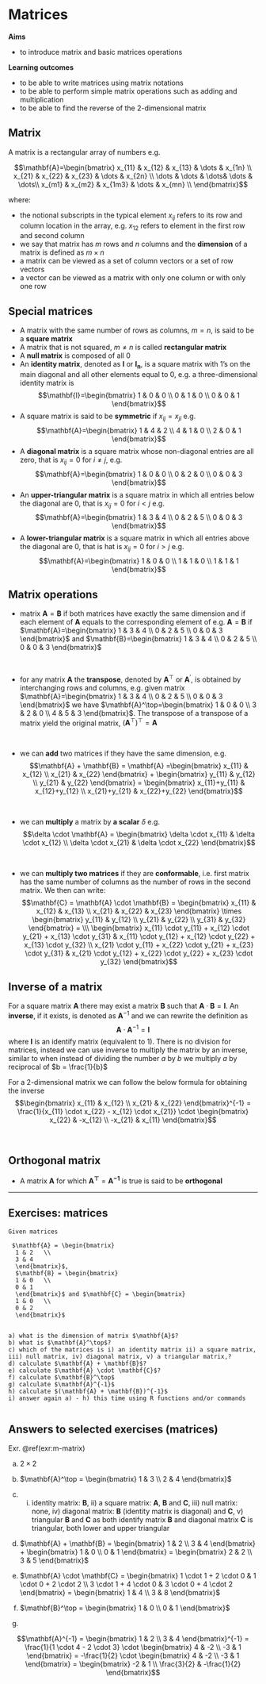 # Matrices

**Aims**

- to introduce matrix and basic matrices operations

**Learning outcomes**

- to be able to write matrices using matrix notations
- to be able to perform simple matrix operations such as adding and multiplication
- to be able to find the reverse of the 2-dimensional matrix

## Matrix
A matrix is a rectangular array of numbers e.g. 

$$\mathbf{A}=\begin{bmatrix}
  x_{11} & x_{12} & x_{13} & \dots & x_{1n} \\
  x_{21} & x_{22} & x_{23} & \dots & x_{2n} \\
  \dots & \dots & \dots& \dots & \dots\\
  x_{m1} & x_{m2} & x_{1m3} & \dots & x_{mn} \\
\end{bmatrix}$$

where:

- the notional subscripts in the typical element $x_{ij}$ refers to its row and column location in the array, e.g. $x_{12}$ refers to element in the first row and second column
- we say that matrix has $m$ rows and $n$ columns and the **dimension** of a matrix is defined as $m \times n$
- a matrix can be viewed as a set of column vectors or a set of row vectors
- a vector can be viewed as a matrix with only one column or with only one row

## Special matrices
- A matrix with the same number of rows as columns, $m = n$, is said to be a **square matrix**
- A matrix that is not squared, $m \neq n$ is called **rectangular matrix**
- A **null matrix** is composed of all 0
- An **identity matrix**, denoted as $\mathbf{I}$ or $\mathbf{I_n}$, is a square matrix with 1's on the main diagonal and all other elements equal to 0, e.g. a three-dimensional identity matrix is $$\mathbf{I}=\begin{bmatrix}
  1 & 0 & 0  \\
  0 & 1 & 0  \\
  0 & 0 & 1
\end{bmatrix}$$
- A square matrix is said to be **symmetric** if $x_{ij} = x_{ji}$ e.g. 
$$\mathbf{A}=\begin{bmatrix}
  1 & 4 & 2  \\
  4 & 1 & 0  \\
  2 & 0 & 1
\end{bmatrix}$$
- A **diagonal matrix** is a square matrix whose non-diagonal entries are all zero, that is $x_{ij} = 0$ for $i \neq j$, e.g. 
$$\mathbf{A}=\begin{bmatrix}
  1 & 0 & 0  \\
  0 & 2 & 0  \\
  0 & 0 & 3
\end{bmatrix}$$
- An **upper-triangular matrix** is a square matrix in which all entries below the diagonal are 0, that is $x_{ij}=0$ for $i<j$ e.g. 
$$\mathbf{A}=\begin{bmatrix}
  1 & 3 & 4  \\
  0 & 2 & 5  \\
  0 & 0 & 3
\end{bmatrix}$$
- A **lower-triangular matrix** is a square matrix in which all entries above the diagonal are 0, that is hat is $x_{ij}=0$ for $i>j$ e.g. 
$$\mathbf{A}=\begin{bmatrix}
  1 & 0 & 0  \\
  1 & 1 & 0  \\
  1 & 1 & 1
\end{bmatrix}$$

## Matrix operations
- matrix $\mathbf{A} = \mathbf{B}$ if both matrices have exactly the same dimension and if each element of $\mathbf{A}$ equals to the corresponding element of e.g. $\mathbf{A} = \mathbf{B}$ if
$\mathbf{A}=\begin{bmatrix}
  1 & 3 & 4  \\
  0 & 2 & 5  \\
  0 & 0 & 3
\end{bmatrix}$ and $\mathbf{B}=\begin{bmatrix}
  1 & 3 & 4  \\
  0 & 2 & 5  \\
  0 & 0 & 3
\end{bmatrix}$

<br />

- for any matrix $\mathbf{A}$ the **transpose**, denoted by $\mathbf{A}^\top$ or $\mathbf{A}^\prime$, is obtained by interchanging rows and columns, e.g. given matrix $\mathbf{A}=\begin{bmatrix}
  1 & 3 & 4  \\
  0 & 2 & 5  \\
  0 & 0 & 3
\end{bmatrix}$ we have $\mathbf{A}^\top=\begin{bmatrix}
  1 & 0 & 0  \\
  3 & 2 & 0  \\
  4 & 5 & 3
\end{bmatrix}$. The transpose of a transpose of a matrix yield the original matrix, $\Big(\mathbf{A}^\top\Big)^\top = \mathbf{A}$

<br />

- we can **add** two matrices if they have the same dimension, e.g. 
$$\mathbf{A} + \mathbf{B} = \mathbf{A} =\begin{bmatrix}
  x_{11} & x_{12}   \\
  x_{21} & x_{22} 
\end{bmatrix} + \begin{bmatrix}
  y_{11} & y_{12}   \\
  y_{21} & y_{22} 
\end{bmatrix} = \begin{bmatrix}
  x_{11}+y_{11} & x_{12}+y_{12}   \\
  x_{21}+y_{21} & x_{22}+y_{22} 
\end{bmatrix}$$

<br />

- we can **multiply** a matrix by **a scalar** $\delta$ e.g. $$\delta \cdot \mathbf{A} = \begin{bmatrix}
  \delta \cdot x_{11} & \delta \cdot x_{12}   \\
  \delta \cdot x_{21} & \delta \cdot x_{22} 
\end{bmatrix}$$

<br />

- we can **multiply two matrices** if they are **conformable**, i.e. first matrix has the same number of columns as the number of rows in the second matrix. We then can write: 
$$\mathbf{C} = \mathbf{A} \cdot \mathbf{B}  = \begin{bmatrix}
  x_{11} & x_{12} & x_{13}  \\
  x_{21} & x_{22} & x_{23}
\end{bmatrix} \times \begin{bmatrix}
  y_{11} & y_{12}   \\
  y_{21} & y_{22}  \\
  y_{31} & y_{32}
\end{bmatrix} = \\\ 
\begin{bmatrix}
  x_{11} \cdot y_{11} + x_{12} \cdot y_{21} + x_{13} \cdot y_{31}  & x_{11} \cdot y_{12} + x_{12} \cdot y_{22} + x_{13} \cdot y_{32}  \\
  x_{21} \cdot y_{11} + x_{22} \cdot y_{21} + x_{23} \cdot y_{31} & x_{21} \cdot y_{12} + x_{22} \cdot y_{22} + x_{23} \cdot y_{32}
\end{bmatrix}$$

## Inverse of a matrix 
For a square matrix $\mathbf{A}$ there may exist a matrix $\mathbf{B}$ such that $\mathbf{A} \cdot \mathbf{B} = \mathbf{I}$. An **inverse**, if it exists, is denoted as $\mathbf{A}^{-1}$ and we can rewrite the definition as $$\mathbf{A} \cdot \mathbf{A}^{-1} = \mathbf{I}$$ where $\mathbf{I}$ is an identify matrix (equivalent to 1). There is no division for matrices, instead we can use inverse to multiply the matrix by an inverse, similar to when instead of dividing the number $a$ by $b$ we multiply $a$ by reciprocal of $b = \frac{1}{b}$

For a 2-dimensional matrix we can follow the below formula for obtaining the inverse 
$$\begin{bmatrix}
  x_{11} & x_{12}   \\
  x_{21} & x_{22} 
\end{bmatrix}^{-1} = \frac{1}{x_{11} \cdot x_{22} - x_{12} \cdot x_{21}} \cdot \begin{bmatrix}
  x_{22} & -x_{12}   \\
  -x_{21} & x_{11} 
\end{bmatrix}$$

<br />

## Orthogonal matrix
- A matrix $\mathbf{A}$ for which $\mathbf{A^\top} = \mathbf{A^{-1}}$ is true is said to be **orthogonal**

-----


## Exercises: matrices

```exercise

Given matrices 

 $\mathbf{A} = \begin{bmatrix}
  1 & 2   \\
  3 & 4
  \end{bmatrix}$, 
  $\mathbf{B} = \begin{bmatrix}
  1 & 0   \\
  0 & 1
  \end{bmatrix}$ and $\mathbf{C} = \begin{bmatrix}
  1 & 0   \\
  0 & 2
  \end{bmatrix}$


a) what is the dimension of matrix $\mathbf{A}$?
b) what is $\mathbf{A}^\top$?
c) which of the matrices is i) an identity matrix ii) a square matrix, iii) null matrix, iv) diagonal matrix, v) a triangular matrix,? 
d) calculate $\mathbf{A} + \mathbf{B}$?
e) calculate $\mathbf{A} \cdot \mathbf{C}$?
f) calculate $\mathbf{B}^\top$
g) calculate $\mathbf{A}^{-1}$
h) calculate $(\mathbf{A} + \mathbf{B})^{-1}$
i) answer again a) - h) this time using R functions and/or commands


```

## Answers to selected exercises (matrices) {-}

Exr. \@ref(exr:m-matrix)

a) $2 \times 2$
b) $\mathbf{A}^\top = \begin{bmatrix}
  1 & 3   \\
  2 & 4
  \end{bmatrix}$
c) i) identity matrix: $\mathbf{B}$, ii) a square matrix: $\mathbf{A}$, $\mathbf{B}$ and $\mathbf{C}$, iii) null matrix: none, iv) diagonal matrix: $\mathbf{B}$ (identity matrix is diagonal) and $\mathbf{C}$, v) triangular  $\mathbf{B}$ and  $\mathbf{C}$ as both identify matrix $\mathbf{B}$ and diagonal matrix $\mathbf{C}$ is triangular, both lower and upper triangular
d) $\mathbf{A} + \mathbf{B} = \begin{bmatrix}
  1 & 2   \\
  3 & 4
  \end{bmatrix} + \begin{bmatrix}
  1 & 0   \\
  0 & 1
  \end{bmatrix} = \begin{bmatrix}
  2 & 2   \\
  3 & 5
  \end{bmatrix}$
e) $\mathbf{A} \cdot \mathbf{C} = \begin{bmatrix}
  1 \cdot 1 + 2 \cdot 0 & 1 \cdot 0 + 2 \cdot 2   \\
  3 \cdot 1 + 4 \cdot 0 & 3 \cdot 0 + 4 \cdot 2
  \end{bmatrix} = \begin{bmatrix}
  1 & 4   \\
  3 & 8
  \end{bmatrix}$
f) $\mathbf{B}^\top = \begin{bmatrix}
  1 & 0   \\
  0 & 1
  \end{bmatrix}$
  
g) 

$$\mathbf{A}^{-1} = \begin{bmatrix}
  1 & 2   \\
  3 & 4 
\end{bmatrix}^{-1} = \frac{1}{1 \cdot 4 - 2 \cdot 3} \cdot \begin{bmatrix}
  4 & -2   \\
  -3 & 1
\end{bmatrix} = -\frac{1}{2} \cdot \begin{bmatrix}
  4 & -2   \\
  -3 & 1
\end{bmatrix} = \begin{bmatrix}
  -2 & 1   \\
  \frac{3}{2} & -\frac{1}{2}
\end{bmatrix}$$

<!-- h) calculate $(\mathbf{A} + \mathbf{B})^{-1}$ -->





